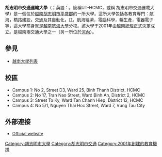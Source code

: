 {{unreferenced|time=2009-4-12}}
{{Vietnamese|
 | title=胡志明市交通運載大學
 | han-nom=場大學交通運載城庯胡志明
 | chuquocngu=Trường Đại học Giao thông vận tải Thành phố Hồ Chí Minh
}}

'''胡志明市交通運輸大學'''（{{vie|v=Trường Đại học Giao thông vận tải Thành phố Hồ Chí Minh|hn=場大學交通運載城庯胡志明|f=h}}；英語：{{lang|en|Ho Chi Minh City University of Transport}}，簡稱UT-HCMC，或稱 胡志明市交通運載大學）是一個位於[[越南|越南]][[胡志明市|胡志明市]][[平盛郡|平盛郡]]的一所大學。這所大學包括各教育專門：航海，橋路建設，交通及其自動化，[[IT|IT]]，航海經濟，電腦科學，輪生產，電器電子等，這大學前身就是[[越南航海大學|越南航海大學]]分校。該大學于2001年由[[越南總理|越南總理]]正式決定成立。是越南兩交通大學之一（另一所位於[[河內|河內]]）。

==參見==
*[[越南大學列表|越南大學列表]]

==校區==
*Campus 1: No 2, Street D3, Ward 25, Binh Thanh District, HCMC
*Campus 2: No 17, Tran Nao Street, Ward Binh An, District 2, HCMC
*Campus 3: Street To Ky, Ward Tan Chanh Hiep, District 12, HCMC
*Campus 4: No 5/1, Nguyen Thai Hoc Street, Ward 7, Vung Tau City

==外部連接==
* [https://web.archive.org/web/20140405045928/http://www.hcmutrans.edu.vn/english/ Official website]

{{School-stub}}

[[Category:胡志明市大學|Category:胡志明市大學]]
[[Category:胡志明市交通|Category:胡志明市交通]]
[[Category:2001年創建的教育機構|Category:2001年創建的教育機構]]